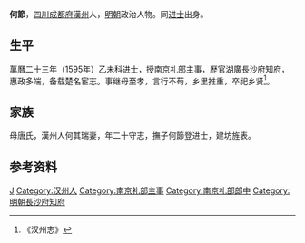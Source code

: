 '''何節'''，[[四川|四川]][[成都府|成都府]][[漢州|漢州]]人，[[明朝|明朝]]政治人物。同[[进士|进士]]出身。

==生平==
萬曆二十三年（1595年）乙未科进士，授南京礼部主事，歴官湖廣[[長沙府|長沙府]]知府，惠政多端，备载楚名宦志。事继母至孝，言行不苟，乡里推重，卒祀乡贤<ref>《汉州志》</ref>。

== 家族 ==
母唐氏，漢州人何其瑞妻，年二十守志，撫子何節登进士，建坊旌表。

==参考资料==
{{reflist}}

{{萬曆二十三年乙未科殿試金榜}}

{{Authority control}}

{{DEFAULTSORT:He何}}
[[Category:何姓|J]]
[[Category:汉州人|Category:汉州人]]
[[Category:南京礼部主事|Category:南京礼部主事]]
[[Category:南京礼部郎中|Category:南京礼部郎中]]
[[Category:明朝長沙府知府|Category:明朝長沙府知府]]


{{明朝人物小作品}}